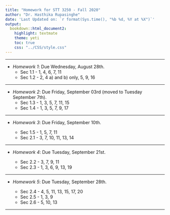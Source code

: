 ```yaml
---
title: "Homework for STT 3250 - Fall 2020"
author: "Dr. Hasthika Rupasinghe"
date: 'Last Updated on: `r format(Sys.time(), "%b %d, %Y at %X")`'
output: 
  bookdown::html_document2: 
    highlight: textmate
    theme: yeti
    toc: true
    css: "../CSS/style.css"
---
```


***

* *Homework 1*: Due Wednesday, August 28th.
    * Sec 1.1 - 1, 4, 6, 7, 11
    * Sec 1.2 - 2, 4 a) and b) only, 5, 9, 16
    
    
***


* *Homework 2*: Due Friday, September 03rd (moved to Tuesday September 7th).
    * Sec 1.3 - 1, 3, 5, 7, 11, 15
    * Sec 1.4 - 1, 3, 5, 7, 9, 17
   
 
***  


* *Homework 3*: Due Friday, September 10th.
    
    * Sec 1.5 - 1, 5, 7, 11
    * Sec 2.1 - 3, 7, 10, 11, 13, 14
  

    
***   

* *Homework 4*: Due Tuesday, September 21st.
    
    * Sec 2.2 - 3, 7, 9, 11
    * Sec 2.3 - 1, 3, 6, 9, 13, 19
   
***  



* *Homework 5*: Due Tuesday, September 28th.

    * Sec 2.4 - 4, 5, 11, 13, 15, 17, 20
    * Sec 2.5 - 1, 3, 9
    * Sec 2.6 - 5, 10, 13

***   
<!--    
    * Sec 2.6 - answers On paper with Lasanthi
-->
    
    
<!--  
***   
* *Homework 6*: Due Wednesday, September 30th.
    * Sec 3.1 - 2, 3, 4, 5, 7a), 8, 9, 11, 14, 15

***  

 
* *Homework 7*: Due Wednesday, October 7th.
    * Sec 3.2 - 1, 2, 3, 5, 8, 11 (skip parts d and e), 13 (skip part d), 14, 16, 21 

***    


* *Homework 8*: Due Wednesday, October 14th.
    * Sec 3.3 - 1, 2, 3, 5, 7, 9b), 11, 13 
    * Sec 4.1 - 1, 3, 5
    * One page summary of discrete distributions from Chapter 2
    * One page summary of continuous distributions from Chapter 3


***   

* *Homework 9*: Due Friday, October 23rd.

    * Sec 4.2 - 1, 3 a), 6(only a,b,c,and d), 9 (except part i)
    * Sec 4.3 - 1, 6, 9
    
***   
    
  
* *Homework 10*: Due Friday, October 30th.

    * Sec 4.4 - 1, 3, 4, 5 a) only, 7, 13, 17.

    
*** 

* *Homework 11*: Due Wednesday, November 11th.
    
    * Sec 5.1 - 2, 3, 5, 10
    * Sec 5.2 - 1, 9
    * Sec 5.3 - 3, 5, 7, 9

    
*** 

* *Homework 12*: Due Wednesday, November 18th.
    
    * Sec 5.4 - 5, 6, 7
    * Sec 5.5 - 3, 7, 9
    * Sec 5.6 - 1, 3, 7

    
***
-->

<!-- 

***     
    
* *Practice Problems*: Due Thursday, november 21st.

    * Sec 5.1 - 1, 2, 3, 5, 10, 11
    * Sec 5.2 - 1, 6, 8, 9
    * Sec 5.3 - 1, 3, 5, 7, 9, 13, 17
    
     *** 
     
 * *Practice Problems*: Due Tuesday, December 3rd.
    * Sec 5.4 -  2, 3, 5, 6, 7
    * Sec 5.5 - 1, 3, 7, 9
    * Sec 5.6 - 1, 3, 7
  
    ***
  
  -->  
    

  
